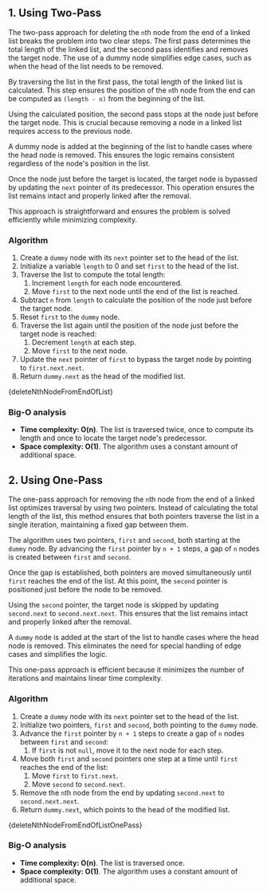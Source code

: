 

## 1. Using Two-Pass

The two-pass approach for deleting the `n`th node from the end of a linked list breaks the problem into two clear steps. The first pass determines the total length of the linked list, and the second pass identifies and removes the target node. The use of a dummy node simplifies edge cases, such as when the head of the list needs to be removed.

By traversing the list in the first pass, the total length of the linked list is calculated. This step ensures the position of the `n`th node from the end can be computed as `(length - n)` from the beginning of the list.

Using the calculated position, the second pass stops at the node just before the target node. This is crucial because removing a node in a linked list requires access to the previous node.

A dummy node is added at the beginning of the list to handle cases where the head node is removed. This ensures the logic remains consistent regardless of the node's position in the list.

Once the node just before the target is located, the target node is bypassed by updating the `next` pointer of its predecessor. This operation ensures the list remains intact and properly linked after the removal.

This approach is straightforward and ensures the problem is solved efficiently while minimizing complexity.

### Algorithm

1. Create a `dummy` node with its `next` pointer set to the head of the list.
2. Initialize a variable `length` to 0 and set `first` to the head of the list.
3. Traverse the list to compute the total length:
   1. Increment `length` for each node encountered.
   2. Move `first` to the next node until the end of the list is reached.
4. Subtract `n` from `length` to calculate the position of the node just before the target node.
5. Reset `first` to the `dummy` node.
6. Traverse the list again until the position of the node just before the target node is reached:
   1. Decrement `length` at each step.
   2. Move `first` to the next node.
7. Update the `next` pointer of `first` to bypass the target node by pointing to `first.next.next`.
8. Return `dummy.next` as the head of the modified list.

<MDXCodeBlock>{deleteNthNodeFromEndOfList}</MDXCodeBlock>

### Big-O analysis

- **Time complexity: O(n)**. The list is traversed twice, once to compute its length and once to locate the target node's predecessor.
- **Space complexity: O(1)**. The algorithm uses a constant amount of additional space.

## 2. Using One-Pass

The one-pass approach for removing the `n`th node from the end of a linked list optimizes traversal by using two pointers. Instead of calculating the total length of the list, this method ensures that both pointers traverse the list in a single iteration, maintaining a fixed gap between them.

The algorithm uses two pointers, `first` and `second`, both starting at the `dummy` node. By advancing the `first` pointer by `n + 1` steps, a gap of `n` nodes is created between `first` and `second`.

Once the gap is established, both pointers are moved simultaneously until `first` reaches the end of the list. At this point, the `second` pointer is positioned just before the node to be removed.

Using the `second` pointer, the target node is skipped by updating `second.next` to `second.next.next`. This ensures that the list remains intact and properly linked after the removal.

A `dummy` node is added at the start of the list to handle cases where the head node is removed. This eliminates the need for special handling of edge cases and simplifies the logic.

This one-pass approach is efficient because it minimizes the number of iterations and maintains linear time complexity.

### Algorithm

1. Create a `dummy` node with its `next` pointer set to the head of the list.
2. Initialize two pointers, `first` and `second`, both pointing to the `dummy` node.
3. Advance the `first` pointer by `n + 1` steps to create a gap of `n` nodes between `first` and `second`:
   1. If `first` is not `null`, move it to the next node for each step.
4. Move both `first` and `second` pointers one step at a time until `first` reaches the end of the list:
   1. Move `first` to `first.next`.
   2. Move `second` to `second.next`.
5. Remove the `n`th node from the end by updating `second.next` to `second.next.next`.
6. Return `dummy.next`, which points to the head of the modified list.

<MDXCodeBlock>{deleteNthNodeFromEndOfListOnePass}</MDXCodeBlock>

### Big-O analysis

- **Time complexity: O(n)**. The list is traversed once.
- **Space complexity: O(1)**. The algorithm uses a constant amount of additional space.
